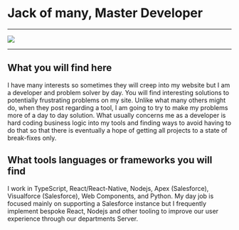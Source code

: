 
# Jack of many, Master Developer

-----

<img src="/Colorized Headshot.png" />

----------

## What you will find here

I have many interests so sometimes they will creep into my website but I am a developer and problem solver by day.  You will find interesting solutions to potentially frustrating problems on my site.  Unlike what many others might do, when they post regarding a tool, I am going to try to make my problems more of a day to day solution.  What usually concerns me as a developer is hard coding business logic into my tools and finding ways to avoid having to do that so that there is eventually a hope of getting all projects to a state of break-fixes only.

## What tools languages or frameworks you will find

I work in TypeScript, React/React-Native, Nodejs, Apex (Salesforce), Visualforce (Salesforce), Web Components, and Python.  My day job is focused mainly on supporting a Salesforce instance but I frequently implement bespoke React, Nodejs and other tooling to improve our user experience through our departments Server.

